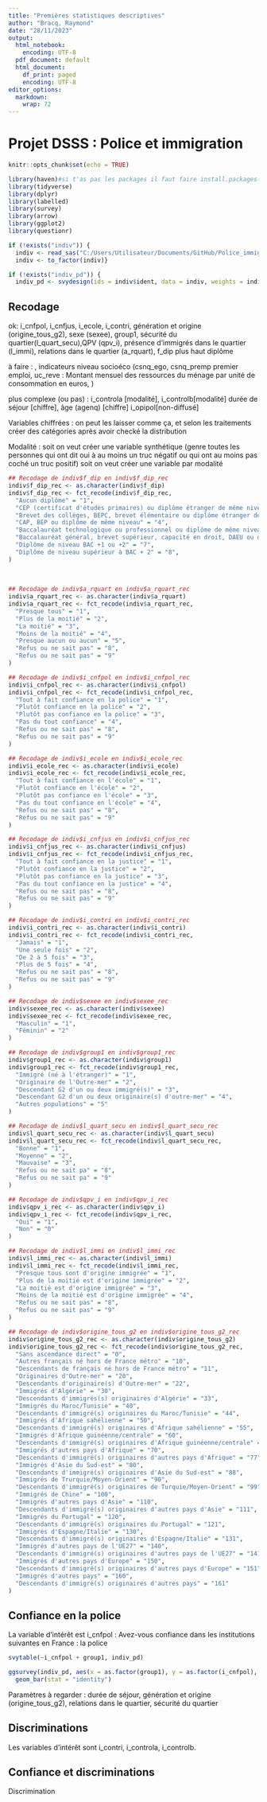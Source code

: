 ```yaml
---
title: "Premières statistiques descriptives"
author: "Bracq, Raymond"
date: "28/11/2023"
output:
  html_notebook: 
    encoding: UTF-8
  pdf_document: default
  html_document:
    df_print: paged
    encoding: UTF-8
editor_options:
  markdown:
    wrap: 72
---
```


# Projet DSSS : Police et immigration{.tabset .tabset-fade}

```r
knitr::opts_chunk$set(echo = TRUE)
```



```r
library(haven)#si t'as pas les packages il faut faire install.packages("nom du package") dans la console
library(tidyverse)
library(dplyr)
library(labelled)
library(survey)
library(arrow)
library(ggplot2)
library(questionr)
```


```r
if (!exists("indiv")) {
  indiv <- read_sas("C:/Users/Utilisateur/Documents/GitHub/Police_immigration/TeO2/SAS/indiv.sas7bdat",  catalog_file = "C:/Users/Utilisateur/Documents/GitHub/Police_immigration/TeO2/Doc/formats.sas7bcat")# ça c'est mon chemin, soit tu organises ton truc de la même manière comme ça ça marche pour nous deux soit il faut que tu fasses une autre commande
  indiv <- to_factor(indiv)}

if (!exists("indiv_pd")) {
  indiv_pd <- svydesign(ids = indiv$ident, data = indiv, weights = indiv$poidsi)}# objet survey, pour prendre en compte les pondérations pour certaines fonctions

```

## Recodage

ok: 
i_cnfpol, i_cnfjus, i_ecole, i_contri, génération et origine (origine_tous_g2), sexe (sexee), group1, sécurité du quartier(l_quart_secu),QPV (qpv_i), présence d'immigrés dans le quartier (l_immi), relations dans le quartier (a_rquart), f_dip plus haut diplôme

à faire :
, indicateurs niveau socioéco (csnq_ego, csnq_premp premier emploi, uc_reve : Montant mensuel des ressources du ménage par unité de consommation en euros, )

plus complexe (ou pas) :
i_controla [modalité], i_controlb[modalité]
durée de séjour [chiffre], âge (agenq) [chiffre]
i_opipol[non-diffusé]

Variables chiffrées : on peut les laisser comme ça, et selon les traitements créer des catégories après avoir checké la distribution

Modalité : 
soit on veut créer une variable synthétique (genre toutes les personnes qui ont dit oui à au moins un truc négatif ou qui ont au moins pas coché un truc positif)
soit on veut créer une variable par modalité


```r

## Recodage de indiv$f_dip en indiv$f_dip_rec
indiv$f_dip_rec <- as.character(indiv$f_dip)
indiv$f_dip_rec <- fct_recode(indiv$f_dip_rec,
  "Aucun diplôme" = "1",
  "CEP (certificat d'études primaires) ou diplôme étranger de même niveau" = "2",
  "Brevet des collèges, BEPC, brevet élémentaire ou diplôme étranger de même niveau" = "3",
  "CAP, BEP ou diplôme de même niveau" = "4",
  "Baccalauréat technologique ou professionnel ou diplôme de même niveau" = "5",
  "Baccalauréat général, brevet supérieur, capacité en droit, DAEU ou diplôme étranger de même niveau" = "6",
  "Diplôme de niveau BAC +1 ou +2" = "7",
  "Diplôme de niveau supérieur à BAC + 2" = "8",
)
  
  
  
## Recodage de indiv$a_rquart en indiv$a_rquart_rec
indiv$a_rquart_rec <- as.character(indiv$a_rquart)
indiv$a_rquart_rec <- fct_recode(indiv$a_rquart_rec,
  "Presque tous" = "1",
  "Plus de la moitié" = "2",
  "La moitié" = "3",
  "Moins de la moitié" = "4",
  "Presque aucun ou aucun" = "5",
  "Refus ou ne sait pas" = "8",
  "Refus ou ne sait pas" = "9"
)

## Recodage de indiv$i_cnfpol en indiv$i_cnfpol_rec
indiv$i_cnfpol_rec <- as.character(indiv$i_cnfpol)
indiv$i_cnfpol_rec <- fct_recode(indiv$i_cnfpol_rec,
  "Tout à fait confiance en la police" = "1",
  "Plutôt confiance en la police" = "2",
  "Plutôt pas confiance en la police" = "3",
  "Pas du tout confiance" = "4",
  "Refus ou ne sait pas" = "8",
  "Refus ou ne sait pas" = "9"
)

## Recodage de indiv$i_ecole en indiv$i_ecole_rec
indiv$i_ecole_rec <- as.character(indiv$i_ecole)
indiv$i_ecole_rec <- fct_recode(indiv$i_ecole_rec,
  "Tout à fait confiance en l'école" = "1",
  "Plutôt confiance en l'école" = "2",
  "Plutôt pas confiance en l'école" = "3",
  "Pas du tout confiance en l'école" = "4",
  "Refus ou ne sait pas" = "8",
  "Refus ou ne sait pas" = "9"
)

## Recodage de indiv$i_cnfjus en indiv$i_cnfjus_rec
indiv$i_cnfjus_rec <- as.character(indiv$i_cnfjus)
indiv$i_cnfjus_rec <- fct_recode(indiv$i_cnfjus_rec,
  "Tout à fait confiance en la justice" = "1",
  "Plutôt confiance en la justice" = "2",
  "Plutôt pas confiance en la justice" = "3",
  "Pas du tout confiance en la justice" = "4",
  "Refus ou ne sait pas" = "8",
  "Refus ou ne sait pas" = "9"
)

## Recodage de indiv$i_contri en indiv$i_contri_rec
indiv$i_contri_rec <- as.character(indiv$i_contri)
indiv$i_contri_rec <- fct_recode(indiv$i_contri_rec,
  "Jamais" = "1",
  "Une seule fois" = "2",
  "De 2 à 5 fois" = "3",
  "Plus de 5 fois" = "4",
  "Refus ou ne sait pas" = "8",
  "Refus ou ne sait pas" = "9"
)

## Recodage de indiv$sexee en indiv$sexee_rec
indiv$sexee_rec <- as.character(indiv$sexee)
indiv$sexee_rec <- fct_recode(indiv$sexee_rec,
  "Masculin" = "1",
  "Féminin" = "2"
)

## Recodage de indiv$group1 en indiv$group1_rec
indiv$group1_rec <- as.character(indiv$group1)
indiv$group1_rec <- fct_recode(indiv$group1_rec,
  "Immigré (né à l'étranger)" = "1",
  "Originaire de l'Outre-mer" = "2",
  "Descendant G2 d'un ou deux immigré(s)" = "3",
  "Descendant G2 d'un ou deux originaire(s) d'outre-mer" = "4",
  "Autres populations" = "5"
)

## Recodage de indiv$l_quart_secu en indiv$l_quart_secu_rec
indiv$l_quart_secu_rec <- as.character(indiv$l_quart_secu)
indiv$l_quart_secu_rec <- fct_recode(indiv$l_quart_secu_rec,
  "Bonne" = "1",
  "Moyenne" = "2",
  "Mauvaise" = "3",
  "Refus ou ne sait pa" = "8",
  "Refus ou ne sait pa" = "9"
)

## Recodage de indiv$qpv_i en indiv$qpv_i_rec
indiv$qpv_i_rec <- as.character(indiv$qpv_i)
indiv$qpv_i_rec <- fct_recode(indiv$qpv_i_rec,
  "Oui" = "1",
  "Non" = "0"
)

## Recodage de indiv$l_immi en indiv$l_immi_rec
indiv$l_immi_rec <- as.character(indiv$l_immi)
indiv$l_immi_rec <- fct_recode(indiv$l_immi_rec,
  "Presque tous sont d'origine immigrée" = "1",
  "Plus de la moitié est d'origine immigrée" = "2",
  "La moitié est d'origine immigrée" = "3",
  "Moins de la moitié est d'origine immigrée" = "4",
  "Refus ou ne sait pas" = "8",
  "Refus ou ne sait pas" = "9"
)

## Recodage de indiv$origine_tous_g2 en indiv$origine_tous_g2_rec
indiv$origine_tous_g2_rec <- as.character(indiv$origine_tous_g2)
indiv$origine_tous_g2_rec <- fct_recode(indiv$origine_tous_g2_rec,
  "Sans ascendance direct" = "0",
  "Autres français né hors de France métro" = "10",
  "Descendants de français né hors de France métro" = "11",
  "Originaires d'Outre-mer" = "20",
  "Descendants d'originaire(s) d'Outre-mer" = "22",
  "Immigrés d'Algérie" = "30",
  "Descendants d'immigrés(s) originaires d'Algérie" = "33",
  "Immigrés du Maroc/Tunisie" = "40",
  "Descendants d'immigré(s) originaires du Maroc/Tunisie" = "44",
  "Immigrés d'Afrique sahélienne" = "50",
  "Descendants d'immigré(s) originaires d'Afrique sahélienne" = "55",
  "Immigrés d'Afrique guinéenne/centrale" = "60",
  "Descendants d'immigré(s) originaires d'Afrique guinéenne/centrale" = "66",
  "Immigrés d'autres pays d'Afrique" = "70",
  "Descendants d'immigré(s) originaires d'autres pays d'Afrique" = "77",
  "Immigrés d'Asie du Sud-est" = "80",
  "Descendants d'immigré(s) originaires d'Asie du Sud-est" = "88",
  "Immigrés de Trurquie/Moyen-Orient" = "90",
  "Descendants d'immigré(s) originaires de Turquie/Moyen-Orient" = "99",
  "Immigrés de Chine" = "100",
  "Immigrés d'autres pays d'Asie" = "110",
  "Descendants d'immigré(s) originaires d'autres pays d'Asie" = "111",
  "Immigrés du Portugal" = "120",
  "Descendants d'immigré(s) originaires du Portugal" = "121",
  "Immigrés d'Espagne/Italie" = "130",
  "Descendants d'immigré(s) originaires d'Espagne/Italie" = "131",
  "Immigrés d'autres pays de l'UE27" = "140",
  "Descendants d'immigré(s) originaires d'autres pays de l'UE27" = "141",
  "Immigrés d'autres pays d'Europe" = "150",
  "Descendants d'immigré(s) originaires d'autres pays d'Europe" = "151",
  "Immigrés d'autres pays" = "160",
  "Descendants d'immigré(s) originaires d'autres pays" = "161"
)

```


## Confiance en la police
La variable d'intérêt est i_cnfpol :
Avez-vous confiance dans les institutions suivantes en France : la police

```r
svytable(~i_cnfpol + group1, indiv_pd)
```
```r
ggsurvey(indiv_pd, aes(x = as.factor(group1), y = as.factor(i_cnfpol), fill = as.factor(i_cnfpol)))+
  geom_bar(stat = "identity")
```
Paramètres à regarder : durée de séjour, génération et origine (origine_tous_g2), relations dans le quartier, sécurité du quartier



## Discriminations
Les variables d'intérêt sont i_contri, i_controla, i_controlb.

## Confiance et discriminations

Discrimination

